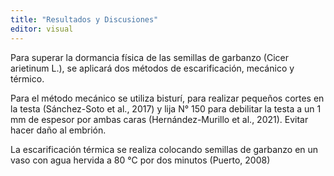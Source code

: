 ---
title: "Resultados y Discusiones"
editor: visual
---

Para superar la dormancia física de las semillas de garbanzo (Cicer arietinum L.), se aplicará dos métodos de escarificación, mecánico  y térmico. 

Para el método mecánico se utiliza bisturí, para realizar pequeños cortes en la testa (Sánchez-Soto et al., 2017) y lija N° 150 para debilitar la testa a un 1 mm de espesor por ambas caras (Hernández-Murillo et al., 2021). Evitar hacer daño al embrión. 

La escarificación térmica se realiza colocando semillas de garbanzo en un vaso con agua hervida a 80 °C por dos minutos (Puerto, 2008) 
